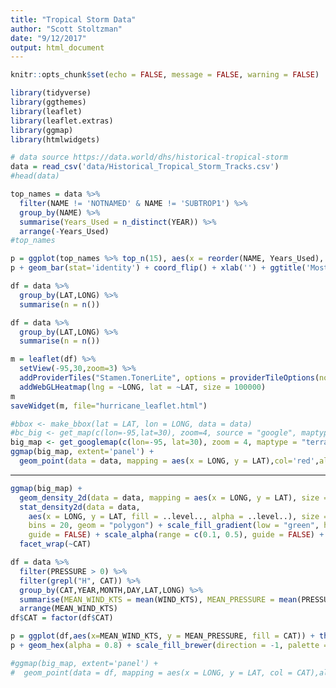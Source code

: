 ```yaml
---
title: "Tropical Storm Data"
author: "Scott Stoltzman"
date: "9/12/2017"
output: html_document
---
```


```r
knitr::opts_chunk$set(echo = FALSE, message = FALSE, warning = FALSE)
```

```r
library(tidyverse)
library(ggthemes)
library(leaflet)
library(leaflet.extras)
library(ggmap)
library(htmlwidgets)
```
```r
# data source https://data.world/dhs/historical-tropical-storm
data = read_csv('data/Historical_Tropical_Storm_Tracks.csv')
#head(data)
```

```r
top_names = data %>%
  filter(NAME != 'NOTNAMED' & NAME != 'SUBTROP1') %>%
  group_by(NAME) %>%
  summarise(Years_Used = n_distinct(YEAR)) %>%
  arrange(-Years_Used)
#top_names
```
```r
p = ggplot(top_names %>% top_n(15), aes(x = reorder(NAME, Years_Used), y = Years_Used)) + theme_economist()
p + geom_bar(stat='identity') + coord_flip() + xlab('') + ggtitle('Most Used Tropical Storm Names')
```

```r
df = data %>% 
  group_by(LAT,LONG) %>%
  summarise(n = n())

```

```r
df = data %>% 
  group_by(LAT,LONG) %>%
  summarise(n = n())

m = leaflet(df) %>% 
  setView(-95,30,zoom=3) %>%
  addProviderTiles("Stamen.TonerLite", options = providerTileOptions(noWrap = TRUE)) %>% 
  addWebGLHeatmap(lng = ~LONG, lat = ~LAT, size = 100000)
m
saveWidget(m, file="hurricane_leaflet.html")
```


```r
#bbox <- make_bbox(lat = LAT, lon = LONG, data = data)
#bc_big <- get_map(c(lon=-95,lat=30), zoom=4, source = "google", maptype = "terrain")
big_map <- get_googlemap(c(lon=-95, lat=30), zoom = 4, maptype = "terrain")
ggmap(big_map, extent='panel') + 
  geom_point(data = data, mapping = aes(x = LONG, y = LAT),col='red',alpha=0.1)
```


-----

```r
ggmap(big_map) + 
  geom_density_2d(data = data, mapping = aes(x = LONG, y = LAT), size = 0.5) + 
  stat_density2d(data = data, 
    aes(x = LONG, y = LAT, fill = ..level.., alpha = ..level..), size = 0.1, 
    bins = 20, geom = "polygon") + scale_fill_gradient(low = "green", high = "red", 
    guide = FALSE) + scale_alpha(range = c(0.1, 0.5), guide = FALSE) + 
  facet_wrap(~CAT)
```


```r
df = data %>% 
  filter(PRESSURE > 0) %>%
  filter(grepl("H", CAT)) %>%
  group_by(CAT,YEAR,MONTH,DAY,LAT,LONG) %>%
  summarise(MEAN_WIND_KTS = mean(WIND_KTS), MEAN_PRESSURE = mean(PRESSURE)) %>%
  arrange(MEAN_WIND_KTS)
df$CAT = factor(df$CAT)

p = ggplot(df,aes(x=MEAN_WIND_KTS, y = MEAN_PRESSURE, fill = CAT)) + theme_economist()
p + geom_hex(alpha = 0.8) + scale_fill_brewer(direction = -1, palette = "Spectral") + theme(legend.position = 'right')

#ggmap(big_map, extent='panel') + 
#  geom_point(data = df, mapping = aes(x = LONG, y = LAT, col = CAT),alpha=0.5)

```

